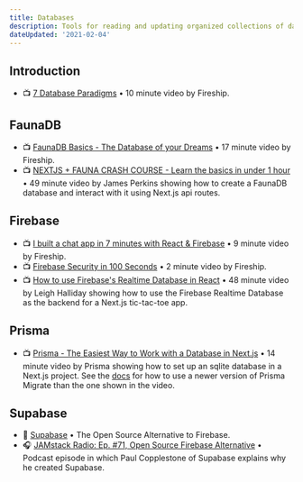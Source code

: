```yaml
---
title: Databases
description: Tools for reading and updating organized collections of data.
dateUpdated: '2021-02-04'
---
```


## Introduction

- 📺 [7 Database Paradigms](https://m.youtube.com/watch?v=W2Z7fbCLSTw) • 10 minute video by Fireship.

## FaunaDB

- 📺 [FaunaDB Basics - The Database of your Dreams](https://m.youtube.com/watch?v=2CipVwISumA) • 17 minute video by Fireship.
- 📺 [NEXTJS + FAUNA CRASH COURSE - Learn the basics in under 1 hour](https://m.youtube.com/watch?v=mEc9u231jFM) • 49 minute video by James Perkins showing how to create a FaunaDB database and interact with it using Next.js api routes.

## Firebase

- 📺 [I built a chat app in 7 minutes with React & Firebase](https://m.youtube.com/watch?v=zQyrwxMPm88) • 9 minute video by Fireship.
- 📺 [Firebase Security in 100 Seconds](https://m.youtube.com/watch?v=sw1Uy3zwsLs) • 2 minute video by Fireship.
- 📺 [How to use Firebase's Realtime Database in React](https://m.youtube.com/watch?v=P-XNZdKQUR0) • 48 minute video by Leigh Halliday showing how to use the Firebase Realtime Database as the backend for a Next.js tic-tac-toe app.

## Prisma

- 📺 [Prisma - The Easiest Way to Work with a Database in Next.js](https://m.youtube.com/watch?v=lF8DV_ICIpY) • 14 minute video by Prisma showing how to set up an sqlite database in a Next.js project. See the [docs](https://www.prisma.io/docs/concepts/components/prisma-migrate) for how to use a newer version of Prisma Migrate than the one shown in the video.

## Supabase

- 📖 [Supabase](https://supabase.io/) • The Open Source Alternative to Firebase.
- 🎧 [‎JAMstack Radio: Ep. #71, Open Source Firebase Alternative](https://podcasts.apple.com/ca/podcast/ep-71-open-source-firebase-alternative-paul-copplestone/id1148797643?i=1000507372473) • Podcast episode in which Paul Copplestone of Supabase explains why he created Supabase.
